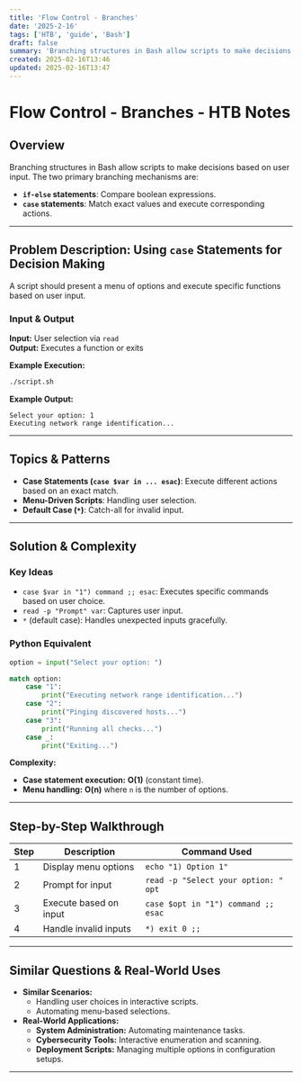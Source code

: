 ```yaml
---
title: 'Flow Control - Branches'
date: '2025-2-16'
tags: ['HTB', 'guide', 'Bash']
draft: false
summary: 'Branching structures in Bash allow scripts to make decisions based on user input!'
created: 2025-02-16T13:46
updated: 2025-02-16T13:47
---
```


# Flow Control - Branches - HTB Notes

## Overview

Branching structures in Bash allow scripts to make decisions based on user input. The two primary branching mechanisms are:

- **`if-else` statements**: Compare boolean expressions.
- **`case` statements**: Match exact values and execute corresponding actions.

---

## Problem Description: Using `case` Statements for Decision Making

A script should present a menu of options and execute specific functions based on user input.

### **Input & Output**

**Input:** User selection via `read`  
**Output:** Executes a function or exits

**Example Execution:**

```bash
./script.sh
```

**Example Output:**

```
Select your option: 1
Executing network range identification...
```

---

## Topics & Patterns

- **Case Statements (`case $var in ... esac`)**: Execute different actions based on an exact match.
- **Menu-Driven Scripts**: Handling user selection.
- **Default Case (`*`)**: Catch-all for invalid input.

---

## Solution & Complexity

### **Key Ideas**

- `case $var in "1") command ;; esac`: Executes specific commands based on user choice.
- `read -p "Prompt" var`: Captures user input.
- `*` (default case): Handles unexpected inputs gracefully.

### **Python Equivalent**

```python
option = input("Select your option: ")

match option:
    case "1":
        print("Executing network range identification...")
    case "2":
        print("Pinging discovered hosts...")
    case "3":
        print("Running all checks...")
    case _:
        print("Exiting...")
```

**Complexity:**

- **Case statement execution:** **O(1)** (constant time).
- **Menu handling:** **O(n)** where `n` is the number of options.

---

## Step-by-Step Walkthrough

| Step | Description            | Command Used                         |
| ---- | ---------------------- | ------------------------------------ |
| 1    | Display menu options   | `echo "1) Option 1"`                 |
| 2    | Prompt for input       | `read -p "Select your option: " opt` |
| 3    | Execute based on input | `case $opt in "1") command ;; esac`  |
| 4    | Handle invalid inputs  | `*) exit 0 ;;`                       |

---

## Similar Questions & Real-World Uses

- **Similar Scenarios:**
  - Handling user choices in interactive scripts.
  - Automating menu-based selections.
- **Real-World Applications:**
  - **System Administration:** Automating maintenance tasks.
  - **Cybersecurity Tools:** Interactive enumeration and scanning.
  - **Deployment Scripts:** Managing multiple options in configuration setups.

---
